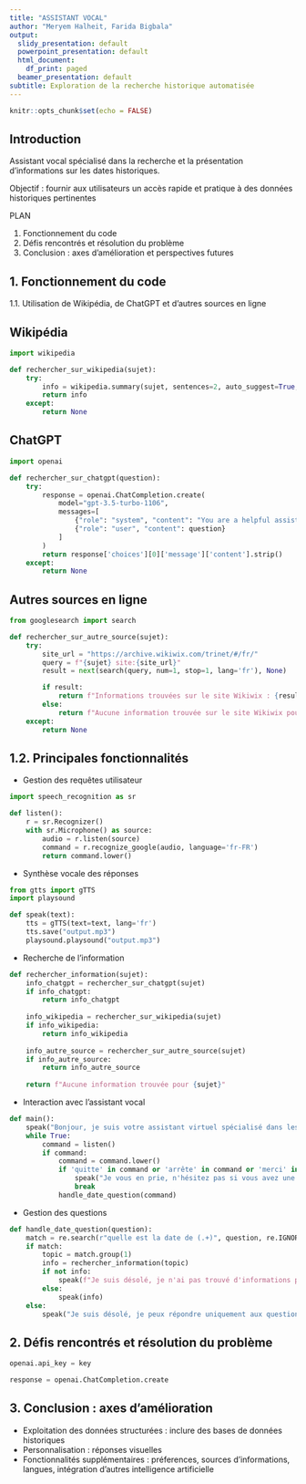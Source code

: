 ```yaml
---
title: "ASSISTANT VOCAL"
author: "Meryem Halheit, Farida Bigbala"
output:
  slidy_presentation: default
  powerpoint_presentation: default
  html_document:
    df_print: paged
  beamer_presentation: default
subtitle: Exploration de la recherche historique automatisée
---
```


```r
knitr::opts_chunk$set(echo = FALSE)
```

## Introduction

Assistant vocal spécialisé dans la recherche et la présentation d'informations sur les dates historiques.

Objectif : fournir aux utilisateurs un accès rapide et pratique à des données historiques pertinentes

PLAN

1.  Fonctionnement du code
2.  Défis rencontrés et résolution du problème
3.  Conclusion : axes d'amélioration et perspectives futures


## 1. Fonctionnement du code

1.1. Utilisation de Wikipédia, de ChatGPT et d'autres sources en ligne

## Wikipédia

```python
import wikipedia

def rechercher_sur_wikipedia(sujet):
    try:
        info = wikipedia.summary(sujet, sentences=2, auto_suggest=True, redirect=True)
        return info
    except:
        return None
```

## ChatGPT

```python
import openai

def rechercher_sur_chatgpt(question):
    try:
        response = openai.ChatCompletion.create(
            model="gpt-3.5-turbo-1106",
            messages=[
                {"role": "system", "content": "You are a helpful assistant."},
                {"role": "user", "content": question}
            ]
        )
        return response['choices'][0]['message']['content'].strip()
    except:
        return None
```

## Autres sources en ligne

```python
from googlesearch import search

def rechercher_sur_autre_source(sujet):
    try:
        site_url = "https://archive.wikiwix.com/trinet/#/fr/"
        query = f"{sujet} site:{site_url}"
        result = next(search(query, num=1, stop=1, lang='fr'), None)

        if result:
            return f"Informations trouvées sur le site Wikiwix : {result}"
        else:
            return f"Aucune information trouvée sur le site Wikiwix pour {sujet}"
    except:
        return None
```

## 1.2. Principales fonctionnalités

-   Gestion des requêtes utilisateur

```python
import speech_recognition as sr

def listen():
    r = sr.Recognizer()
    with sr.Microphone() as source:
        audio = r.listen(source)
        command = r.recognize_google(audio, language='fr-FR')
        return command.lower()
```

-   Synthèse vocale des réponses

```python
from gtts import gTTS
import playsound

def speak(text):
    tts = gTTS(text=text, lang='fr')
    tts.save("output.mp3")
    playsound.playsound("output.mp3")
```

-   Recherche de l'information

```python
def rechercher_information(sujet):
    info_chatgpt = rechercher_sur_chatgpt(sujet)
    if info_chatgpt:
        return info_chatgpt
    
    info_wikipedia = rechercher_sur_wikipedia(sujet)
    if info_wikipedia:
        return info_wikipedia
    
    info_autre_source = rechercher_sur_autre_source(sujet)
    if info_autre_source:
        return info_autre_source
    
    return f"Aucune information trouvée pour {sujet}"
```

-   Interaction avec l'assistant vocal

```python
def main():
    speak("Bonjour, je suis votre assistant virtuel spécialisé dans les dates d'événements historiques. Quelle date souhaitez-vous connaître ?")
    while True:
        command = listen()
        if command:
            command = command.lower()
            if 'quitte' in command or 'arrête' in command or 'merci' in command:
                speak("Je vous en prie, n'hésitez pas si vous avez une autre question!")
                break
            handle_date_question(command)
```

-   Gestion des questions

```python
def handle_date_question(question):
    match = re.search(r"quelle est la date de (.+)", question, re.IGNORECASE)
    if match:
        topic = match.group(1)
        info = rechercher_information(topic)
        if not info:
            speak(f"Je suis désolé, je n'ai pas trouvé d'informations pour {topic}.")
        else:
            speak(info)
    else:
        speak("Je suis désolé, je peux répondre uniquement aux questions sur les dates d'événements historiques. Veuillez formuler votre question comme suit : 'Quelle est la date de... ?'")
```

## 2. Défis rencontrés et résolution du problème

```python
openai.api_key = key

response = openai.ChatCompletion.create
```

## 3. Conclusion : axes d'amélioration

-   Exploitation des données structurées : inclure des bases de données historiques
-   Personnalisation : réponses visuelles
-   Fonctionnalités supplémentaires : préferences, sources d'informations, langues, intégration d'autres intelligence artificielle
